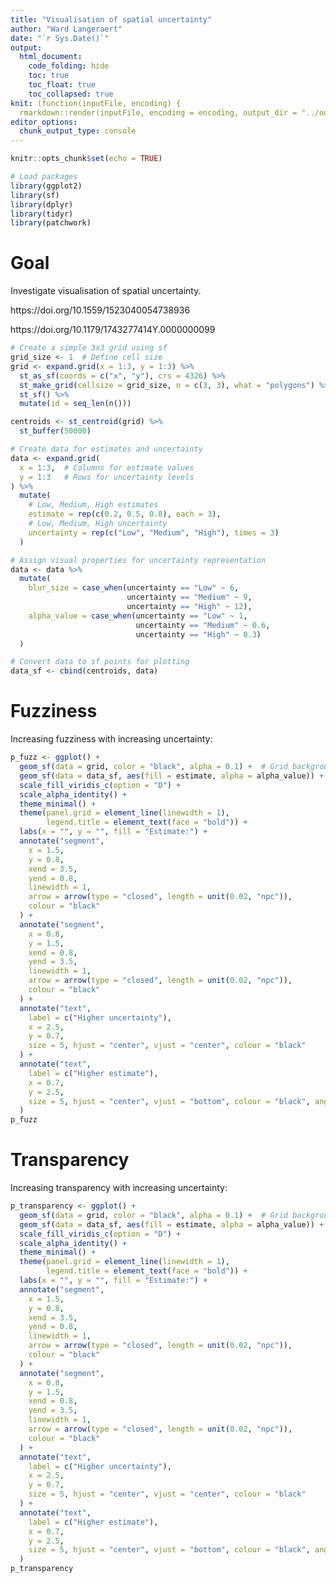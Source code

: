 ```yaml
---
title: "Visualisation of spatial uncertainty"
author: "Ward Langeraert"
date: "`r Sys.Date()`"
output:
  html_document:
    code_folding: hide
    toc: true
    toc_float: true
    toc_collapsed: true
knit: (function(inputFile, encoding) {
  rmarkdown::render(inputFile, encoding = encoding, output_dir = "../output/reports") })
editor_options: 
  chunk_output_type: console
---
```


```r
knitr::opts_chunk$set(echo = TRUE)
```

```r
# Load packages
library(ggplot2)
library(sf)
library(dplyr)
library(tidyr)
library(patchwork)
```

# Goal

Investigate visualisation of spatial uncertainty.

https://doi.org/10.1559/1523040054738936

https://doi.org/10.1179/1743277414Y.0000000099

```r
# Create a simple 3x3 grid using sf
grid_size <- 1  # Define cell size
grid <- expand.grid(x = 1:3, y = 1:3) %>%
  st_as_sf(coords = c("x", "y"), crs = 4326) %>%
  st_make_grid(cellsize = grid_size, n = c(3, 3), what = "polygons") %>%
  st_sf() %>%
  mutate(id = seq_len(n()))

centroids <- st_centroid(grid) %>%
  st_buffer(50000)

# Create data for estimates and uncertainty
data <- expand.grid(
  x = 1:3,  # Columns for estimate values
  y = 1:3   # Rows for uncertainty levels
) %>%
  mutate(
    # Low, Medium, High estimates
    estimate = rep(c(0.2, 0.5, 0.8), each = 3),
    # Low, Medium, High uncertainty
    uncertainty = rep(c("Low", "Medium", "High"), times = 3)
  )

# Assign visual properties for uncertainty representation
data <- data %>%
  mutate(
    blur_size = case_when(uncertainty == "Low" ~ 6,
                          uncertainty == "Medium" ~ 9,
                          uncertainty == "High" ~ 12),
    alpha_value = case_when(uncertainty == "Low" ~ 1,
                            uncertainty == "Medium" ~ 0.6,
                            uncertainty == "High" ~ 0.3)
  )

# Convert data to sf points for plotting
data_sf <- cbind(centroids, data)
```

# Fuzziness

Increasing fuzziness with increasing uncertainty:

```r
p_fuzz <- ggplot() +
  geom_sf(data = grid, color = "black", alpha = 0.1) +  # Grid background
  geom_sf(data = data_sf, aes(fill = estimate, alpha = alpha_value)) +
  scale_fill_viridis_c(option = "D") +
  scale_alpha_identity() +
  theme_minimal() +
  theme(panel.grid = element_line(linewidth = 1),
        legend.title = element_text(face = "bold")) +
  labs(x = "", y = "", fill = "Estimate:") +
  annotate("segment",
    x = 1.5,
    y = 0.8,
    xend = 3.5,
    yend = 0.8,
    linewidth = 1,
    arrow = arrow(type = "closed", length = unit(0.02, "npc")),
    colour = "black"
  ) +
  annotate("segment",
    x = 0.8,
    y = 1.5,
    xend = 0.8,
    yend = 3.5,
    linewidth = 1,
    arrow = arrow(type = "closed", length = unit(0.02, "npc")),
    colour = "black"
  ) +
  annotate("text",
    label = c("Higher uncertainty"),
    x = 2.5,
    y = 0.7,
    size = 5, hjust = "center", vjust = "center", colour = "black"
  ) +
  annotate("text",
    label = c("Higher estimate"),
    x = 0.7,
    y = 2.5,
    size = 5, hjust = "center", vjust = "bottom", colour = "black", angle = 90
  )
p_fuzz
```


# Transparency

Increasing transparency with increasing uncertainty:

```r
p_transparency <- ggplot() +
  geom_sf(data = grid, color = "black", alpha = 0.1) +  # Grid background
  geom_sf(data = data_sf, aes(fill = estimate, alpha = alpha_value)) +
  scale_fill_viridis_c(option = "D") +
  scale_alpha_identity() +
  theme_minimal() +
  theme(panel.grid = element_line(linewidth = 1),
        legend.title = element_text(face = "bold")) +
  labs(x = "", y = "", fill = "Estimate:") +
  annotate("segment",
    x = 1.5,
    y = 0.8,
    xend = 3.5,
    yend = 0.8,
    linewidth = 1,
    arrow = arrow(type = "closed", length = unit(0.02, "npc")),
    colour = "black"
  ) +
  annotate("segment",
    x = 0.8,
    y = 1.5,
    xend = 0.8,
    yend = 3.5,
    linewidth = 1,
    arrow = arrow(type = "closed", length = unit(0.02, "npc")),
    colour = "black"
  ) +
  annotate("text",
    label = c("Higher uncertainty"),
    x = 2.5,
    y = 0.7,
    size = 5, hjust = "center", vjust = "center", colour = "black"
  ) +
  annotate("text",
    label = c("Higher estimate"),
    x = 0.7,
    y = 2.5,
    size = 5, hjust = "center", vjust = "bottom", colour = "black", angle = 90
  )
p_transparency
```
